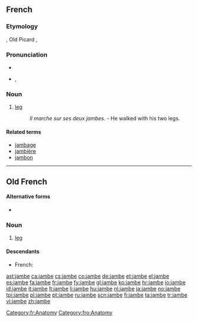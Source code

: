 ==French==

===Etymology===
{{etyl|LL.|fr}} {{term|gamba|lang=la}}, Old Picard {{term|ganbe|lang=fro}}, {{etyl|fro|fr}} {{term|jambe|lang=fro}}

===Pronunciation===
* {{audio|Fr-jambe.ogg|audio}}
* {{IPA|lang=fr|/ʒɑ̃b/}}, {{SAMPA|/ZA~b/}}

===Noun===
{{fr-noun|f}}

# [[leg]]
#: ''Il marche sur ses deux jambes.'' - He walked with his two legs.

====Related terms====
* [[jambage]]
* [[jambière]]
* [[jambon]]

[[Category:fr:Anatomy]]

----

==Old French==

====Alternative forms====
* {{qualifier|Picardy}} {{l|fro|ganbe}}

===Noun===
{{fro-noun-f}}

# [[leg]]

====Descendants====
* French: {{l|fr|jambe}}

[[Category:fro:Anatomy]]

[[ast:jambe]]
[[ca:jambe]]
[[cs:jambe]]
[[co:jambe]]
[[de:jambe]]
[[et:jambe]]
[[el:jambe]]
[[es:jambe]]
[[fa:jambe]]
[[fr:jambe]]
[[fy:jambe]]
[[gl:jambe]]
[[ko:jambe]]
[[hr:jambe]]
[[io:jambe]]
[[id:jambe]]
[[it:jambe]]
[[lt:jambe]]
[[li:jambe]]
[[hu:jambe]]
[[nl:jambe]]
[[ja:jambe]]
[[no:jambe]]
[[tpi:jambe]]
[[pl:jambe]]
[[pt:jambe]]
[[ru:jambe]]
[[scn:jambe]]
[[fi:jambe]]
[[ta:jambe]]
[[tr:jambe]]
[[vi:jambe]]
[[zh:jambe]]